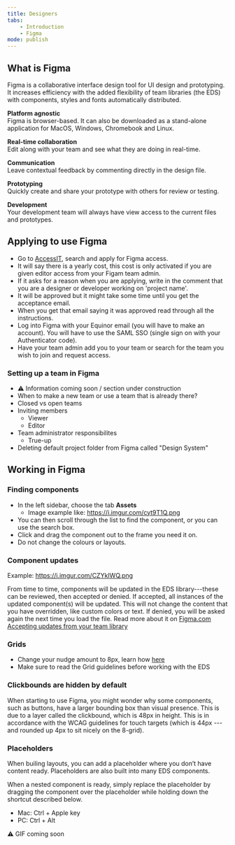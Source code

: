 ```yaml
---
title: Designers
tabs:
    - Introduction
    - Figma
mode: publish
---
```



## What is Figma

Figma is a collaborative interface design tool for UI design and prototyping. It increases efficiency with the added flexibility of team libraries (the EDS) with components, styles and fonts automatically distributed.

**Platform agnostic**  
Figma is browser-based. It can also be downloaded as a stand-alone application for MacOS, Windows, Chromebook and Linux.

**Real-time collaboration**  
Edit along with your team and see what they are doing in real-time.

**Communication**  
Leave contextual feedback by commenting directly in the design file.

**Prototyping**  
Quickly create and share your prototype with others for review or testing.

**Development**  
Your development team will always have view access to the current files and prototypes.


## Applying to use Figma

* Go to [AccessIT](https://accessit.equinor.com), search and apply for Figma access.
* It will say there is a yearly cost, this cost is only activated if you are given editor access from your Figam team admin. 
* If it asks for a reason when you are applying, write in the comment that you are a designer or developer working on 'project name'.
* It will be approved but it might take some time until you get the acceptance email.
* When you get that email saying it was approved read through all the instructions. 
* Log into Figma with your Equinor email (you will have to make an account). You will have to use the SAML SSO (single sign on with your Authenticator code).
* Have your team admin add you to your team or search for the team you wish to join and request access. 


### Setting up a team in Figma

* :warning: Information coming soon / section under construction
* When to make a new team or use a team that is already there?
* Closed vs open teams
* Inviting members
    * Viewer
    * Editor
* Team administrator responsibilites
    * True-up
* Deleting default project folder from Figma called "Design System"


## Working in Figma


### Finding components

* In the left sidebar, choose the tab **Assets**
    * Image example like: https://i.imgur.com/cyt9T1Q.png
* You can then scroll through the list to find the component, or you can use the search box. 
* Click and drag the component out to the frame you need it on.
* Do not change the colours or layouts. 


### Component updates

Example: https://i.imgur.com/CZYkIWQ.png

From time to time, components will be updated in the EDS library---these can be reviewed, then accepted or denied. If accepted, all instances of the updated component(s) will be updated. This will not change the content that you have overridden, like custom colors or text. If denied, you will be asked again the next time you load the file. Read more about it on [Figma.com Accepting updates from your team library](https://help.figma.com/article/314-accepting-updates-from-your-team-library)


### Grids

* Change your nudge amount to 8px, learn how [here](https://spectrum.chat/figma/help/how-do-i-change-my-nudge-values~f946ed5b-4c6d-42d7-9475-470a4b52639d)
* Make sure to read the Grid guidelines before working with the EDS 


### Clickbounds are hidden by default

When starting to use Figma, you might wonder why some components, such as buttons, have a larger bounding box than visual presence. This is due to a layer called the clickbound, which is 48px in height. This is in accordance with the WCAG guidelines for touch targets (which is 44px ---and rounded up 4px to sit nicely on the 8-grid).


### Placeholders 

When builing layouts, you can add a placeholder where you don’t have content ready. Placeholders are also built into many EDS components. 

When a nested component is ready, simply replace the placeholder by dragging the component over the placeholder while holding down the shortcut described below.

- Mac: Ctrl + Apple key
- PC: Ctrl + Alt

:warning: GIF coming soon
